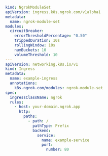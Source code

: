 ```yaml
kind: NgrokModuleSet
apiVersion: ingress.k8s.ngrok.com/v1alpha1
metadata:
  name: ngrok-module-set
modules:
  circuitBreaker:
    errorThresholdPercentage: "0.50"
    trippedDuration: 10s
    rollingWindow: 10s
    numBuckets: 10
    volumeThreshold: 10
---
apiVersion: networking.k8s.io/v1
kind: Ingress
metadata:
  name: example-ingress
  annotations:
    k8s.ngrok.com/modules: ngrok-module-set
spec:
  ingressClassName: ngrok
  rules:
    - host: your-domain.ngrok.app
      http:
        paths:
          - path: /
            pathType: Prefix
            backend:
              service:
                name: example-service
                port:
                  number: 80
```
